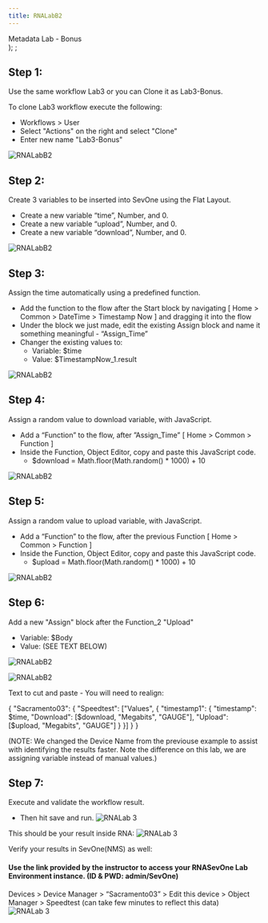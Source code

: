 ```yaml
---
title: RNALabB2
---
```

  <span>
    Metadata Lab - Bonus <br />
  </span>
);
;

## Step 1: 
Use the same workflow Lab3 or you can Clone it as Lab3-Bonus.

To clone Lab3 workflow execute the following:
- Workflows > User 
- Select "Actions" on the right and select "Clone"
- Enter new name "Lab3-Bonus"

![RNALabB2](images/RNA/3b-1.png)

## Step 2:
Create 3 variables to be inserted into SevOne using the Flat Layout. 

- Create a new variable “time”, Number, and 0.
- Create a new variable “upload”, Number, and 0.
- Create a new variable “download”, Number, and 0.

![RNALabB2](images/RNA/3b-2.png)


## Step 3:
Assign the time automatically using a predefined function. 

- Add the function to the flow after the Start block by navigating [ Home > Common > DateTime > Timestamp Now ] and dragging it into the flow
- Under the block we just made, edit the existing Assign block and name it something meaningful - “Assign_Time”
- Changer the existing values to:
   - Variable: $time
  - Value: $TimestampNow_1.result

![RNALabB2](images/RNA/3b-3.png)

## Step 4:
Assign a random value to download variable, with JavaScript.

- Add a “Function” to the flow, after ”Assign_Time” [ Home > Common > Function ]
- Inside the Function, Object Editor, copy and paste this JavaScript code.
   - $download = Math.floor(Math.random() * 1000) + 10

![RNALabB2](images/RNA/3b-4.png)

## Step 5:
Assign a random value to upload variable, with JavaScript.

- Add a “Function” to the flow, after the previous Function [ Home > Common > Function ]
- Inside the Function, Object Editor, copy and paste this JavaScript code.
    - $upload = Math.floor(Math.random() * 1000) + 10

![RNALabB2](images/RNA/3b-5.png)

## Step 6:
Add a new "Assign" block after the Function_2 "Upload" 

- Variable: $Body   
- Value: (SEE TEXT BELOW)

![RNALabB2](images/RNA/3b-6.png)

![RNALabB2](images/RNA/3b-6b.png)

Text to cut and paste - You will need to realign: 

{
   "Sacramento03": {
	"Speedtest": ["Values", {
	   "timestamp1": {
		"timestamp": $time,
		"Download": [$download, "Megabits", "GAUGE"],
		"Upload": [$upload, "Megabits", "GAUGE"]
		}
	   }]
	}
}

(NOTE: We changed the Device Name from the previouse example to assist with identifying the results faster. Note the difference on this lab, we are assigning variable instead of manual values.)


## Step 7:
Execute and validate the workflow result.

- Then hit save and run.
![RNALab 3](images/RNA/3b-7.png)


This should be your result inside RNA:
![RNALab 3](images/RNA/3b-7b.png)

Verify your results in SevOne(NMS) as well:
#### Use the link provided by the instructor to access your RNASevOne Lab Environment instance. (ID & PWD: admin/SevOne)


Devices > Device Manager > “Sacramento03” > Edit this device > Object Manager > Speedtest   (can take few minutes to reflect this data)
![RNALab 3](images/RNA/3b-7c.png)


